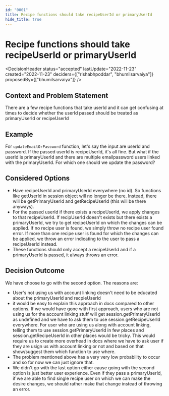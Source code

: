 ```yaml
---
id: "0001"
title: Recipe functions should take recipeUserId or primaryUserId
hide_title: true
---
```



# Recipe functions should take recipeUserId or primaryUserId

<DecisionHeader status="accepted" lastUpdate="2022-11-23" created="2022-11-23" deciders={["rishabhpoddar", "bhumilsarvaiya"]} proposedBy={["bhumilsarvaiya"]} />

## Context and Problem Statement

There are a few recipe functions that take userId and it can get confusing at times to decide whether the userId passed should be treated as primaryUserId or recipeUserId

## Example

For `updateEmailOrPassword` function, let's say the input are userId and password. If the passed userId is recipeUserId, it's all fine. But what if the userId is primaryUserId and there are multiple emailpassword users linked with the primaryUserId. For which one should we update the password?

## Considered Options

* Have recipeUserId and primaryUserId everywhere (no id). So functions like getUserId in session object will no longer be there. Instead, there will be getPrimaryUserId and getRecipeUserId (this will be there anyways).
* For the passed userId if there exists a recipeUserId, we apply changes to that recipeUserId. If recipUserId doesn't exists but there exists a primaryUserId, we try to get recipeUserId on which the changes can be applied. If no recipe user is found, we simply throw no recipe user found error. If more than one recipe user is found for which the changes can be applied, we throw an error indicating to the user to pass a recipeUserId instead.
* These functions should only accept a recipeUserId and if a primaryUserId is passed, it always throws an error.

## Decision Outcome

We have choose to go with the second option. The reasons are:
- User's not using us with account linking doesn't need to be educated about the primaryUserId and recpieUserId
- it would be easy to explain this approach in docs compared to other options. If we would have gone with first approach, users who are not using us for the account linking stuff will get session.getPrimaryUserId as undefined and we have to ask them to use session.getRecipeUserId everywhere. For user who are using us along with account linking, telling them to use session.getPrimaryUserId in few places and session.getRecipeUserId in other places would be tricky. This would require us to create more overhead in docs where we have to ask user if they are usign us with account linking or not and based on that show/suggest them which function to use where.
- The problem mentioned above has a very very low probability to occur and so for now we can just ignore that.
- We didn't go with the last option either cause going with the second option is just better user experience. Even if they pass a primaryUserId, if we are able to find single recipe user on which we can make the desire changes, we should rather make that change instead of throwing an error.